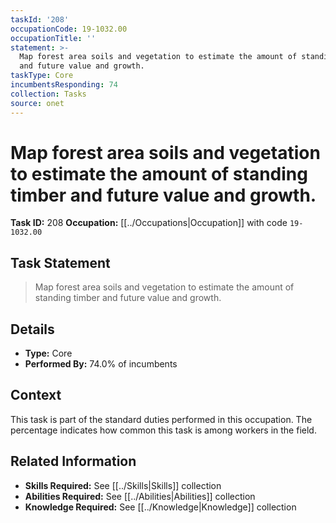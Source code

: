 ```yaml
---
taskId: '208'
occupationCode: 19-1032.00
occupationTitle: ''
statement: >-
  Map forest area soils and vegetation to estimate the amount of standing timber
  and future value and growth.
taskType: Core
incumbentsResponding: 74
collection: Tasks
source: onet
---
```

# Map forest area soils and vegetation to estimate the amount of standing timber and future value and growth.

**Task ID:** 208
**Occupation:** [[../Occupations|Occupation]] with code `19-1032.00`

## Task Statement

> Map forest area soils and vegetation to estimate the amount of standing timber and future value and growth.

## Details

- **Type:** Core
- **Performed By:** 74.0% of incumbents

## Context

This task is part of the standard duties performed in this occupation. The percentage indicates how common this task is among workers in the field.

## Related Information

- **Skills Required:** See [[../Skills|Skills]] collection
- **Abilities Required:** See [[../Abilities|Abilities]] collection
- **Knowledge Required:** See [[../Knowledge|Knowledge]] collection
